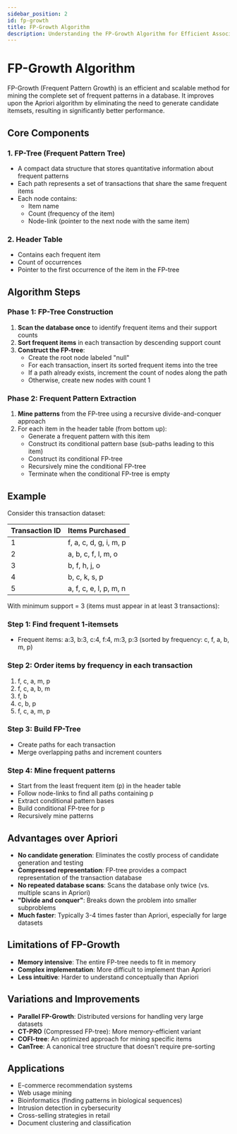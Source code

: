 ```yaml
---
sidebar_position: 2
id: fp-growth
title: FP-Growth Algorithm
description: Understanding the FP-Growth Algorithm for Efficient Association Rule Mining
---
```


# FP-Growth Algorithm

FP-Growth (Frequent Pattern Growth) is an efficient and scalable method for mining the complete set of frequent patterns in a database. It improves upon the Apriori algorithm by eliminating the need to generate candidate itemsets, resulting in significantly better performance.

## Core Components

### 1. FP-Tree (Frequent Pattern Tree)
- A compact data structure that stores quantitative information about frequent patterns
- Each path represents a set of transactions that share the same frequent items
- Each node contains:
  - Item name
  - Count (frequency of the item)
  - Node-link (pointer to the next node with the same item)

### 2. Header Table
- Contains each frequent item
- Count of occurrences
- Pointer to the first occurrence of the item in the FP-tree

## Algorithm Steps

### Phase 1: FP-Tree Construction

1. **Scan the database once** to identify frequent items and their support counts
2. **Sort frequent items** in each transaction by descending support count
3. **Construct the FP-tree**:
   - Create the root node labeled "null"
   - For each transaction, insert its sorted frequent items into the tree
   - If a path already exists, increment the count of nodes along the path
   - Otherwise, create new nodes with count 1

### Phase 2: Frequent Pattern Extraction

1. **Mine patterns** from the FP-tree using a recursive divide-and-conquer approach
2. For each item in the header table (from bottom up):
   - Generate a frequent pattern with this item
   - Construct its conditional pattern base (sub-paths leading to this item)
   - Construct its conditional FP-tree
   - Recursively mine the conditional FP-tree
   - Terminate when the conditional FP-tree is empty

## Example

Consider this transaction dataset:

| Transaction ID | Items Purchased                |
|----------------|--------------------------------|
| 1              | f, a, c, d, g, i, m, p         |
| 2              | a, b, c, f, l, m, o            |
| 3              | b, f, h, j, o                  |
| 4              | b, c, k, s, p                  |
| 5              | a, f, c, e, l, p, m, n         |

With minimum support = 3 (items must appear in at least 3 transactions):

### Step 1: Find frequent 1-itemsets
- Frequent items: a:3, b:3, c:4, f:4, m:3, p:3 (sorted by frequency: c, f, a, b, m, p)

### Step 2: Order items by frequency in each transaction
1. f, c, a, m, p
2. f, c, a, b, m
3. f, b
4. c, b, p
5. f, c, a, m, p

### Step 3: Build FP-Tree
- Create paths for each transaction
- Merge overlapping paths and increment counters

### Step 4: Mine frequent patterns
- Start from the least frequent item (p) in the header table
- Follow node-links to find all paths containing p
- Extract conditional pattern bases
- Build conditional FP-tree for p
- Recursively mine patterns

## Advantages over Apriori

- **No candidate generation**: Eliminates the costly process of candidate generation and testing
- **Compressed representation**: FP-tree provides a compact representation of the transaction database
- **No repeated database scans**: Scans the database only twice (vs. multiple scans in Apriori)
- **"Divide and conquer"**: Breaks down the problem into smaller subproblems
- **Much faster**: Typically 3-4 times faster than Apriori, especially for large datasets

## Limitations of FP-Growth

- **Memory intensive**: The entire FP-tree needs to fit in memory
- **Complex implementation**: More difficult to implement than Apriori
- **Less intuitive**: Harder to understand conceptually than Apriori

## Variations and Improvements

- **Parallel FP-Growth**: Distributed versions for handling very large datasets
- **CT-PRO** (Compressed FP-tree): More memory-efficient variant
- **COFI-tree**: An optimized approach for mining specific items
- **CanTree**: A canonical tree structure that doesn't require pre-sorting

## Applications

- E-commerce recommendation systems
- Web usage mining
- Bioinformatics (finding patterns in biological sequences)
- Intrusion detection in cybersecurity
- Cross-selling strategies in retail
- Document clustering and classification

